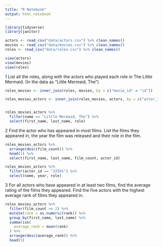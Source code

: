 ```yaml
---
title: "R Notebook"
output: html_notebook
---
```


```r
library(tidyverse)
library(janitor)
```

```r
actors <- read_csv("data/actors.csv") %>% clean_names()
movies <- read_csv("data/movies.csv") %>% clean_names()
roles <- read_csv("data/roles.csv") %>% clean_names()
```

```r
view(actors)
view(movies)
view(roles)
```


1
List all the roles, along with the actors who played each role in The Little Mermaid. (In the data as “Little Mermaid, The”)


```r
roles_movies <- inner_join(roles, movies, by = c("movie_id" = "id"))

roles_movies_actors <- inner_join(roles_movies, actors, by = c("actor_id" = "id"))


roles_movies_actors %>% 
  filter(name == "Little Mermaid, The") %>% 
  select(first_name, last_name, role)

```



2
Find the actor who has appeared in most films. List the films they appeared in, the year the film was released and their role in the film.

```r
roles_movies_actors %>% 
  arrange(desc(film_count)) %>%
  head(1) %>% 
  select(first_name, last_name, film_count, actor_id)

roles_movies_actors %>% 
  filter(actor_id == "22591") %>% 
  select(name, year, role)

```


3
For all actors who have appeared in at least two films, find the average rating of the films they appeared. Find the five actors with the highest average rank of films they appeared in.

```r
roles_movies_actors %>%
  filter(film_count >= 2) %>%
  mutate(rank = as.numeric(rank)) %>% 
  group_by(first_name, last_name) %>% 
  summarise(
    average_rank = mean(rank)
  ) %>% 
  arrange(desc(average_rank)) %>%
  head(5)
  
```


